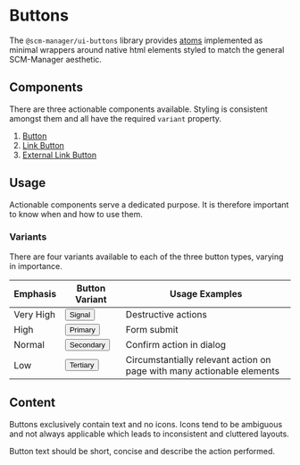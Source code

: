 
<Meta title="Introduction"/>

# Buttons

The `@scm-manager/ui-buttons` library provides [atoms](https://atomicdesign.bradfrost.com/chapter-2/#atoms) implemented
as minimal wrappers around native html elements styled to match the general SCM-Manager aesthetic.

## Components

There are three actionable components available. Styling is consistent amongst them and all have the required `variant` property.

1. [Button](?path=/story/components--button)
2. [Link Button](?path=/story/components--link-button)
3. [External Link Button](?path=/story/components--external-link-button)

## Usage

Actionable components serve a dedicated purpose. It is therefore important to know when and how to use them.

### Variants

There are four variants available to each of the three button types, varying in importance.

<table>
  <thead>
  <tr>
    <th>Emphasis</th>
    <th>Button Variant</th>
    <th>Usage Examples</th>
  </tr>
  </thead>
  <tbody>
  <tr>
    <td>Very High</td>
    <td><Button variant="signal" className="w-full">Signal</Button></td>
    <td>Destructive actions</td>
  </tr>
  <tr>
    <td>High</td>
    <td><Button variant="primary" className="w-full">Primary</Button></td>
    <td>Form submit</td>
  </tr>
  <tr>
    <td>Normal</td>
    <td><Button variant="secondary" className="w-full">Secondary</Button></td>
    <td>Confirm action in dialog</td>
  </tr>
  <tr>
    <td>Low</td>
    <td><Button variant="tertiary" className="w-full">Tertiary</Button></td>
    <td>Circumstantially relevant action on page with many actionable elements</td>
  </tr>
  </tbody>
</table>

## Content

Buttons exclusively contain text and no icons. Icons tend to be ambiguous and not always applicable which leads to inconsistent
and cluttered layouts.

Button text should be short, concise and describe the action performed.

